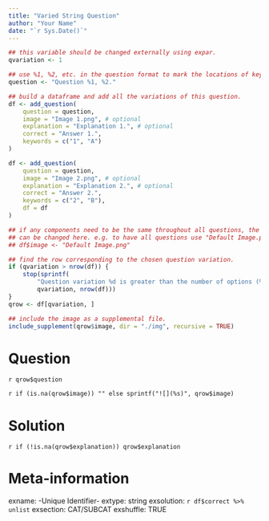 ```yaml
---
title: "Varied String Question"
author: "Your Name"
date: "`r Sys.Date()`"
---
```



```r
## this variable should be changed externally using expar.
qvariation <- 1

## use %1, %2, etc. in the question format to mark the locations of keywords
question <- "Question %1, %2."

## build a dataframe and add all the variations of this question.
df <- add_question(
    question = question,
    image = "Image 1.png", # optional
    explanation = "Explanation 1.", # optional
    correct = "Answer 1.",
    keywords = c("1", "A")
)

df <- add_question(
    question = question,
    image = "Image 2.png", # optional
    explanation = "Explanation 2.", # optional
    correct = "Answer 2.",
    keywords = c("2", "B"),
    df = df
)

## if any components need to be the same throughout all questions, the column
## can be changed here. e.g. to have all questions use "Default Image.png":
## df$image <- "Default Image.png"

## find the row corresponding to the chosen question variation.
if (qvariation > nrow(df)) {
    stop(sprintf(
        "Question variation %d is greater than the number of options (%d).",
        qvariation, nrow(df)))
}
qrow <- df[qvariation, ]

## include the image as a supplemental file.
include_supplement(qrow$image, dir = "./img", recursive = TRUE)
```


Question
========

`r qrow$question`

`r if (is.na(qrow$image)) "" else sprintf("![](%s)", qrow$image)`


Solution
========

`r if (!is.na(qrow$explanation)) qrow$explanation`


Meta-information
================
exname: -Unique Identifier-
extype: string
exsolution: `r df$correct %>% unlist`
exsection: CAT/SUBCAT
exshuffle: TRUE

